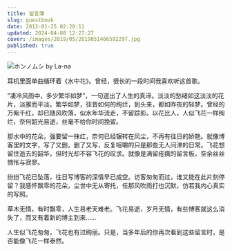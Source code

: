 ```yaml
---
title: 留言簿
slug: guestbook
date: 2012-01-25 02:20:11
updated: 2024-04-08 12:27:27
cover: /images/2019/05/2019051406592297.jpg
published: true
---
```

![ホンノムシ by La-na](/images/2019/05/2019051406592297.jpg)

<NeteasePlayer id={2109088527} />

耳机里面单曲循环着《水中花》。曾经，很长的一段时间我喜欢听这首歌。

“凄冷风雨中，多少繁华如梦”，一句道出了人生的真谛。淡淡的愁绪如这淡淡的花片，淡雅而平淡。繁华如梦，往昔如何的绚烂，到头来，都如昨夜的轻梦。曾经的万紫千红，却已随风吹落，似水年华流走，不留踪影。以花比人，人似飞花一样绚烂，奈何韶光易逝，丝毫不给你时间挽留。

那水中的花朵，强要留一抹红，奈何已经辗转在风尘，不再有往日的娇艳。就像博客里的文字，写了又删，删了又写，反复咀嚼的只是那些无人问津的日常。飞花想留住逝去的韶华，但时光却不容飞花的叹求。就像是满留疮痍的留言板，空余丝丝惆怅与寂寥。

纷纷飞花已坠落，往日写博客的深情早已成空。访客匆匆而过，谁又能在此片刻停留？我感怀飘零的花朵，尘世中无从寄托，任那风吹雨打也沉默，仿若我内心真实的写照。

草木无情，有时飘零，人生易老天难老。飞花易逝，岁月无情，有些博客就这么消失了，而又有着新的博主到来……

人生似飞花匆匆，飞花也有过绚丽。只是，当多年后的你再次看到这些留言时，是否能像飞花一样泰然。
